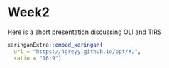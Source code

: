 # Week2 {.unnumbered}

Here is a short presentation discussing OLI and TIRS

```r
xaringanExtra::embed_xaringan(
  url = "https://4greyy.github.io/ppt/#1",
  ratio = "16:9")
```
